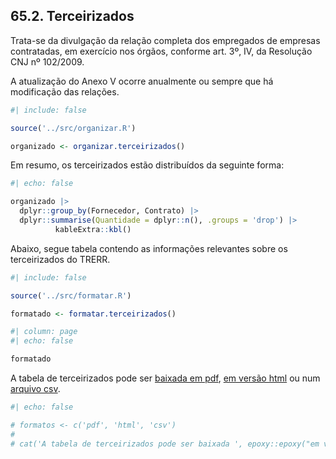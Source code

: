 ## 65.2. Terceirizados

Trata-se da divulgação da relação completa dos empregados de empresas contratadas, em exercício nos órgãos, conforme art. 3º, IV, da Resolução CNJ nº 102/2009.

A atualização do Anexo V ocorre anualmente ou sempre que há modificação das relações.


```r
#| include: false

source('../src/organizar.R')

organizado <- organizar.terceirizados()

```


Em resumo, os terceirizados estão distribuídos da seguinte forma:


```r
#| echo: false

organizado |>
  dplyr::group_by(Fornecedor, Contrato) |>
  dplyr::summarise(Quantidade = dplyr::n(), .groups = 'drop') |>
          kableExtra::kbl()

```


Abaixo, segue tabela contendo as informações relevantes sobre os terceirizados do TRERR.


```r
#| include: false

source('../src/formatar.R')

formatado <- formatar.terceirizados()
```


```r
#| column: page
#| echo: false

formatado
```


A tabela de terceirizados pode ser [baixada em pdf](../saida/terceirizados.pdf), [em versão html](../saida/terceirizados.html) ou num [arquivo csv](../saida/terceirizados.csv).


```r
#| echo: false

# formatos <- c('pdf', 'html', 'csv')
# 
# cat('A tabela de terceirizados pode ser baixada ', epoxy::epoxy("em versão [{formato}](../saida/{formato}.qmd)", formato = formatos))


```

